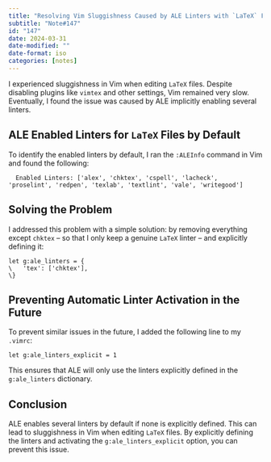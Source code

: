 ```yaml
---
title: "Resolving Vim Sluggishness Caused by ALE Linters with `LaTeX` Files"
subtitle: "Note#147"
id: "147"
date: 2024-03-31
date-modified: ""
date-format: iso
categories: [notes]
---
```

I experienced sluggishness in Vim when editing `LaTeX` files. Despite disabling plugins like `vimtex` and other settings, Vim remained very slow. Eventually, I found the issue was caused by ALE implicitly enabling several linters. 

## ALE Enabled Linters for `LaTeX` Files by Default

To identify the enabled linters by default, I ran the `:ALEInfo` command in Vim and found the following:

```vim
  Enabled Linters: ['alex', 'chktex', 'cspell', 'lacheck', 'proselint', 'redpen', 'texlab', 'textlint', 'vale', 'writegood']
```

## Solving the Problem

I addressed this problem with a simple solution: by removing everything except `chktex` – so that I only keep a genuine `LaTeX` linter – and explicitly defining it:

```vim
let g:ale_linters = {
\   'tex': ['chktex'],
\}
```

## Preventing Automatic Linter Activation in the Future

To prevent similar issues in the future, I added the following line to my `.vimrc`:

```vim
let g:ale_linters_explicit = 1
```

This ensures that ALE will only use the linters explicitly defined in the `g:ale_linters` dictionary.

## Conclusion

ALE enables several linters by default if none is explicitly defined. This can lead to sluggishness in Vim when editing `LaTeX` files. By explicitly defining the linters and activating the `g:ale_linters_explicit` option, you can prevent this issue.
